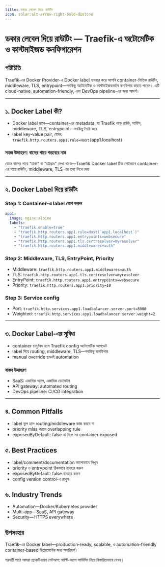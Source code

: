 ```yaml
---
title: ডকার লেবেল দিয়ে রাউটিং
icon: solar:alt-arrow-right-bold-duotone
---
```


# ডকার লেবেল দিয়ে রাউটিং — Traefik-এ অটোমেটিক ও কাস্টমাইজড কনফিগারেশন

## পরিচিতি

Traefik-এর Docker Provider-এ Docker label ব্যবহার করে আপনি container-ভিত্তিক রাউটিং, middleware, TLS, entrypoint—সবকিছু অটোমেটিক ও কাস্টমাইজডভাবে কনফিগার করতে পারেন। এটি cloud-native, automation-friendly, এবং DevOps pipeline-এর জন্য আদর্শ।

---

## ১. Docker Label কী?

- Docker label মানে—container-এর metadata, যা Traefik পড়ে রাউট, সার্ভিস, middleware, TLS, entrypoint—সবকিছু তৈরি করে
- label key-value pair, যেমন: `traefik.http.routers.app1.rule=Host(`app1.localhost`)`

### সহজ উদাহরণ: বাসের গায়ে গন্তব্যের নাম

যেমন বাসের গায়ে "ঢাকা" বা "চট্টগ্রাম" লেখা থাকে—Traefik Docker label ঠিক সেইভাবে container-এর গায়ে রাউটিং, middleware, TLS-এর তথ্য লিখে দেয়

---

## ২. Docker Label দিয়ে রাউটিং

### Step 1: Container-এ label যোগ করুন

```yaml
app1:
  image: nginx:alpine
  labels:
    - "traefik.enable=true"
    - "traefik.http.routers.app1.rule=Host(`app1.localhost`)"
    - "traefik.http.routers.app1.entrypoints=websecure"
    - "traefik.http.routers.app1.tls.certresolver=myresolver"
    - "traefik.http.routers.app1.middlewares=auth"
```

### Step 2: Middleware, TLS, EntryPoint, Priority

- Middleware: `traefik.http.routers.app1.middlewares=auth`
- TLS: `traefik.http.routers.app1.tls.certresolver=myresolver`
- EntryPoint: `traefik.http.routers.app1.entrypoints=websecure`
- Priority: `traefik.http.routers.app1.priority=10`

### Step 3: Service config

- Port: `traefik.http.services.app1.loadbalancer.server.port=8080`
- Weighted: `traefik.http.services.app1.loadbalancer.server.weight=2`

---

## ৩. Docker Label-এর সুবিধা

- container চালু/বন্ধ হলে Traefik config অটোমেটিক আপডেট
- label দিয়ে routing, middleware, TLS—সবকিছু কনফিগার
- manual override ছাড়াই automation

### বাস্তব উদাহরণ
- SaaS: একাধিক অ্যাপ, একাধিক ডোমেইন
- API gateway: automated routing
- DevOps pipeline: CI/CD integration

---

## ৪. Common Pitfalls

- label ভুল হলে routing/middleware কাজ করবে না
- priority miss করলে overlapping rule
- exposedByDefault: false না দিলে সব container exposed

## ৫. Best Practices

- label/comment/documentation ভালোভাবে লিখুন
- priority ও entrypoint ঠিকভাবে ব্যবহার করুন
- exposedByDefault: false ব্যবহার করুন
- config version control-এ রাখুন

## ৬. Industry Trends

- Automation—Docker/Kubernetes provider
- Multi-app—SaaS, API gateway
- Security—HTTPS everywhere

## উপসংহার

Traefik-এর Docker label—production-ready, scalable, ও automation-friendly container-based ডিপ্লয়মেন্টের জন্য অপরিহার্য।

পরবর্তী পাঠে আমরা প্র্যাকটিক্যাল সেটআপ: মাল্টি-অ্যাপ সার্ভিসিং নিয়ে বিস্তারিতভাবে দেখব।

